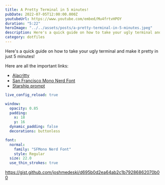 ```yaml
---
title: A Pretty Terminal in 5 minutes!
pubDate: 2022-07-05T12:00:00.000Z
youtubeUrl: https://www.youtube.com/embed/Mu4frtvHPOY
duration: "5:22"
heroImage: "../../assets/posts/a-pretty-terminal-in-5-minutes.jpeg"
description: Here's a quick guide on how to take your ugly terminal and make it pretty in just 5 minutes!
category: dotfiles
---
```


Here's a quick guide on how to take your ugly terminal and make it pretty in just 5 minutes!

Here are all the important links:

- [Alacritty](https://alacritty.org)
- [San Francisco Mono Nerd Font](https://github.com/epk/SF-Mono-Nerd-Font)
- [Starship prompt](https://starship.rs)

```yaml
live_config_reload: true

window:
  opacity: 0.85
  padding:
    x: 18
    y: 16
  dynamic_padding: false
  decorations: buttonless

font:
  normal:
    family: "SFMono Nerd Font"
    style: Regular
  size: 22.0
  use_thin_strokes: true
```

https://gist.github.com/joshmedeski/d695b0d2ea64ab2c1b79286862070b00
